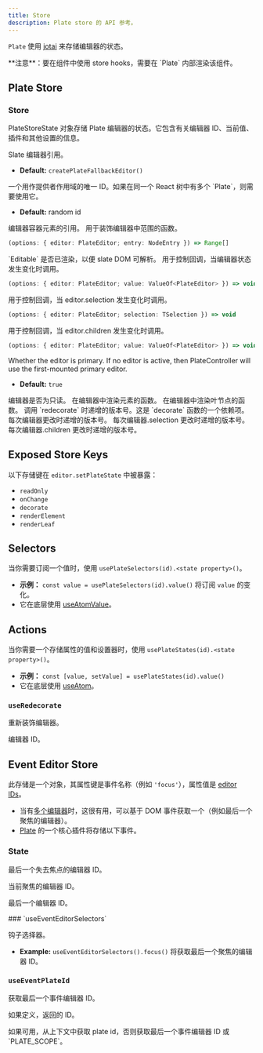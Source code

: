 ```yaml
---
title: Store
description: Plate store 的 API 参考。
---
```


`Plate` 使用 [jotai](https://github.com/pmndrs/jotai) 来存储编辑器的状态。

<Callout className="my-4">
  **注意**：要在组件中使用 store hooks，需要在 `Plate` 内部渲染该组件。
</Callout>

## Plate Store

### Store

PlateStoreState 对象存储 Plate 编辑器的状态。它包含有关编辑器 ID、当前值、插件和其他设置的信息。

<APIAttributes>
<APIItem name="editor" type="PlateEditor">
Slate 编辑器引用。

- **Default:** `createPlateFallbackEditor()`
</APIItem>

<APIItem name="id" type="string">
一个用作提供者作用域的唯一 ID。如果在同一个 React 树中有多个 `Plate`，则需要使用它。

- **Default:** random id
</APIItem>

<APIItem name="containerRef" type="React.RefObject<HTMLDivElement>">
编辑器容器元素的引用。
</APIItem>

<APIItem name="decorate" type="function" optional>
用于装饰编辑器中范围的函数。

```ts
(options: { editor: PlateEditor; entry: NodeEntry }) => Range[]
```
</APIItem>

<APIItem name="isMounted" type="boolean" optional>
`Editable` 是否已渲染，以便 slate DOM 可解析。
</APIItem>

<APIItem name="onChange" type="function" optional>
用于控制回调，当编辑器状态发生变化时调用。

```ts
(options: { editor: PlateEditor; value: ValueOf<PlateEditor> }) => void
```
</APIItem>

<APIItem name="onSelectionChange" type="function" optional>
用于控制回调，当 editor.selection 发生变化时调用。

```ts
(options: { editor: PlateEditor; selection: TSelection }) => void
```
</APIItem>

<APIItem name="onValueChange" type="function" optional>
用于控制回调，当 editor.children 发生变化时调用。

```ts
(options: { editor: PlateEditor; value: ValueOf<PlateEditor> }) => void
```
</APIItem>

<APIItem name="primary" type="boolean" optional>
Whether the editor is primary. If no editor is active, then PlateController will use the first-mounted primary editor.

- **Default:** `true`
</APIItem>

<APIItem name="readOnly" type="boolean" optional>
编辑器是否为只读。
</APIItem>

<APIItem name="renderElement" type="function" optional>
在编辑器中渲染元素的函数。
</APIItem>

<APIItem name="renderLeaf" type="function" optional>
在编辑器中渲染叶节点的函数。
</APIItem>

<APIItem name="versionDecorate" type="number" optional>
调用 `redecorate` 时递增的版本号。这是 `decorate` 函数的一个依赖项。
</APIItem>

<APIItem name="versionEditor" type="number" optional>
每次编辑器更改时递增的版本号。
</APIItem>

<APIItem name="versionSelection" type="number" optional>
每次编辑器.selection 更改时递增的版本号。
</APIItem>

<APIItem name="versionValue" type="number" optional>
每次编辑器.children 更改时递增的版本号。
</APIItem>
</APIAttributes>

## Exposed Store Keys

以下存储键在 `editor.setPlateState` 中被暴露：

- `readOnly`
- `onChange`
- `decorate`
- `renderElement`
- `renderLeaf`

## Selectors

当你需要订阅一个值时，使用 `usePlateSelectors(id).<state property>()`。

- **示例：** `const value = usePlateSelectors(id).value()` 将订阅 `value` 的变化。
- 它在底层使用 [useAtomValue](https://jotai.org/docs/utils/use-atom-value)。

## Actions

当你需要一个存储属性的值和设置器时，使用 `usePlateStates(id).<state property>()`。

- **示例：** `const [value, setValue] = usePlateStates(id).value()`
- 它在底层使用 [useAtom](https://jotai.org/docs/basics/primitives#use-atom)。

### `useRedecorate`

重新装饰编辑器。

<APIParameters>
  <APIItem name="id" type="string" optional>
    编辑器 ID。
  </APIItem>
</APIParameters>

## Event Editor Store

此存储是一个对象，其属性键是事件名称（例如 `'focus'`），属性值是 [editor IDs](Plate#id)。

- 当有[多个编辑器](multiple-editors)时，这很有用，可以基于 DOM 事件获取一个（例如最后一个聚焦的编辑器）。
- [Plate](Plate) 的一个核心插件将存储以下事件。

### State

<APIAttributes>
<APIItem name="blur" type="string | null">

最后一个失去焦点的编辑器 ID。

</APIItem>

<APIItem name="focus" type="string | null">

当前聚焦的编辑器 ID。

</APIItem>

<APIItem name="last" type="string | null">

最后一个编辑器 ID。

</APIItem>
</APIAttributes>
### `useEventEditorSelectors`

钩子选择器。

- **Example:** `useEventEditorSelectors().focus()` 将获取最后一个聚焦的编辑器 ID。

### `useEventPlateId`

获取最后一个事件编辑器 ID。

<APIParameters>
<APIItem name="id" type="string | null">

如果定义，返回的 ID。

</APIItem>
</APIParameters>

<APIReturns>
  如果可用，从上下文中获取 plate id，否则获取最后一个事件编辑器 ID 或 `PLATE_SCOPE`。
</APIReturns>
